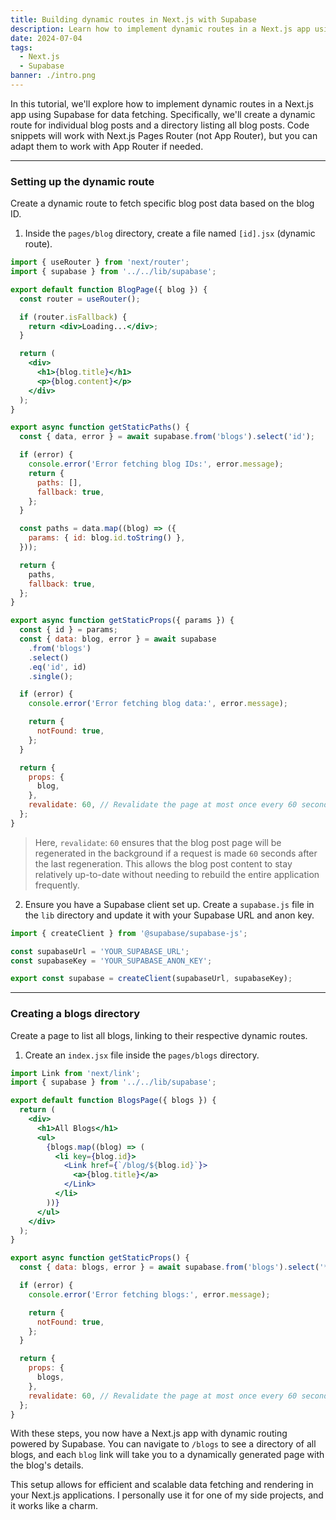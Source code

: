 ```yaml
---
title: Building dynamic routes in Next.js with Supabase
description: Learn how to implement dynamic routes in a Next.js app using Supabase for data fetching. This tutorial covers creating a dynamic route for individual blog posts and a directory listing all blog posts.
date: 2024-07-04
tags:
  - Next.js
  - Supabase
banner: ./intro.png
---
```


In this tutorial, we'll explore how to implement dynamic routes in a Next.js app using Supabase for data fetching. Specifically, we'll create a dynamic route for individual blog posts and a directory listing all blog posts. Code snippets will work with Next.js Pages Router (not App Router), but you can adapt them to work with App Router if needed.

___

### Setting up the dynamic route

Create a dynamic route to fetch specific blog post data based on the blog ID.

1. Inside the `pages/blog` directory, create a file named `[id].jsx` (dynamic route).

```jsx:title=pages/blog/[id].jsx
import { useRouter } from 'next/router';
import { supabase } from '../../lib/supabase';

export default function BlogPage({ blog }) {
  const router = useRouter();

  if (router.isFallback) {
    return <div>Loading...</div>;
  }

  return (
    <div>
      <h1>{blog.title}</h1>
      <p>{blog.content}</p>
    </div>
  );
}

export async function getStaticPaths() {
  const { data, error } = await supabase.from('blogs').select('id');

  if (error) {
    console.error('Error fetching blog IDs:', error.message);
    return {
      paths: [],
      fallback: true,
    };
  }

  const paths = data.map((blog) => ({
    params: { id: blog.id.toString() },
  }));

  return {
    paths,
    fallback: true,
  };
}

export async function getStaticProps({ params }) {
  const { id } = params;
  const { data: blog, error } = await supabase
    .from('blogs')
    .select()
    .eq('id', id)
    .single();

  if (error) {
    console.error('Error fetching blog data:', error.message);

    return {
      notFound: true,
    };
  }

  return {
    props: {
      blog,
    },
    revalidate: 60, // Revalidate the page at most once every 60 seconds
  };
}
```

> Here, `revalidate`: `60` ensures that the blog post page will be regenerated in the background if a request is made `60` seconds after the last regeneration. This allows the blog post content to stay relatively up-to-date without needing to rebuild the entire application frequently.

2. Ensure you have a Supabase client set up. Create a `supabase.js` file in the `lib` directory and update it with your Supabase URL and anon key.

```jsx:title=lib/supabase.js
import { createClient } from '@supabase/supabase-js';

const supabaseUrl = 'YOUR_SUPABASE_URL';
const supabaseKey = 'YOUR_SUPABASE_ANON_KEY';

export const supabase = createClient(supabaseUrl, supabaseKey);
```


___

### Creating a blogs directory

Create a page to list all blogs, linking to their respective dynamic routes.

1. Create an `index.jsx` file inside the `pages/blogs` directory.

```jsx:title=pages/blogs/index.jsx
import Link from 'next/link';
import { supabase } from '../../lib/supabase';

export default function BlogsPage({ blogs }) {
  return (
    <div>
      <h1>All Blogs</h1>
      <ul>
        {blogs.map((blog) => (
          <li key={blog.id}>
            <Link href={`/blog/${blog.id}`}>
              <a>{blog.title}</a>
            </Link>
          </li>
        ))}
      </ul>
    </div>
  );
}

export async function getStaticProps() {
  const { data: blogs, error } = await supabase.from('blogs').select('*');

  if (error) {
    console.error('Error fetching blogs:', error.message);

    return {
      notFound: true,
    };
  }

  return {
    props: {
      blogs,
    },
    revalidate: 60, // Revalidate the page at most once every 60 seconds
  };
}
```

With these steps, you now have a Next.js app with dynamic routing powered by Supabase. You can navigate to `/blogs` to see a directory of all blogs, and each `blog` link will take you to a dynamically generated page with the blog's details.

This setup allows for efficient and scalable data fetching and rendering in your Next.js applications. I personally use it for one of my side projects, and it works like a charm.